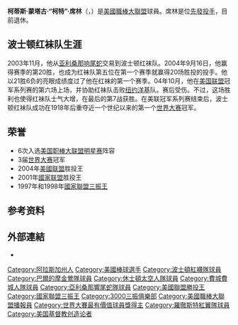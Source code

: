 {{Infobox MLB player|
bgcolor1=#FFFFFF|
bgcolor2=#FFFFFF|
textcolor1=black|
textcolor2=black|
name=柯特·席林|
image=SchillingNew.JPG|
width=300|
position=先發投手|
team=自由球員|
number=|
bats=右|
throws=右|
debutyear=1988年9月7日|
debutteam=巴爾的摩金鶯|
statyear=2008年9月30日|
stat1label=勝—敗|
stat1value=216－146|
stat2label=[[防禦率|防禦率]]|
stat2value=3.46|
stat3label=[[三振|三振]]|
stat3value=3,116|
teams=<nowiki></nowiki> 
*[[巴爾的摩金鶯|巴爾的摩金鶯]]（1988年－1990年）
*[[休士頓太空人|休士頓太空人]]（1991年）
*[[費城費城人|費城費城人]]（1992年－2000年）
*[[亞利桑那響尾蛇|亞利桑那響尾蛇]]（2000年－2003年）
*[[波士頓紅襪|波士頓紅襪]]（2004年－2007年）
}}

'''柯蒂斯·蒙塔古·“柯特”·席林'''（{{lang-en|'''Curtis Montague "Curt" Schilling'''}}，{{bd|1966年|11月14日|catIdx=Schilling, Curt}}）是[[美國|美國]][[美國職棒大聯盟|職棒大聯盟]]球員。席林是位[[先發投手|先發投手]]，目前退休。

== 波士顿红袜队生涯 ==
2003年11月，他从[[亚利桑那响尾蛇|亚利桑那响尾蛇]]交易到波士顿红袜队。2004年9月16日，他赢得赛季的第20胜，也成为红袜队第五位在第一个赛季就赢得20场胜投的投手。他以21胜6负的亮眼成绩度过了他在红袜的第一个赛季。04年10月，他在[[美国联盟|美国联盟]]冠军系列赛的第六场上场，并协助红袜队击败[[纽约洋基|纽约洋基]]队。赛后受伤。不过，这场胜利也使得红袜队士气大增，在最后的第7战获胜。在美联冠军系列赛结束后，波士顿红袜队成功在1918年后重夺近一个世纪以来的第一个[[世界大赛|世界大赛]]冠军。

== 荣誉 ==
*6次入选[[美国职棒大联盟明星赛|美国职棒大联盟明星赛]]阵容
*3届[[世界大赛|世界大赛]]冠军
*2004年[[美國联盟|美國联盟]]胜投王
*2001年[[國家联盟|國家联盟]]胜投王
*1997年和1998年[[國家聯盟|國家聯盟]][[美國職棒大聯盟三振王|三振王]]

== 参考资料 ==
{{reflist}}

== 外部連結 ==
{{Baseballstats |mlb=121811 |espn=2112 |br=s/schilcu01 |fangraphs=73&position=P |cube=S/Curt-Schilling}}
{{commonscat|Curt Schilling}}
*{{en icon}}{{baseball-reference|id=s/schilcu01}}

{{3000 strikeout club}}
{{2001年世界大賽冠軍亞利桑那響尾蛇隊名單}}
{{2004 Boston Red Sox}}
{{2007 World Series Champion}}
{{World Series MVPs}}
{{Babe Ruth Award}}
{{Lou Gehrig Memorial Award}}
{{Hutch Award}}
{{Roberto Clemente Award}}
{{运动画刊年度最佳体育人物}}

{{Authority control}}
{{DEFAULTSORT:Schilling, Curt}}
[[Category:阿拉斯加州人|Category:阿拉斯加州人]]
[[Category:美國棒球選手|Category:美國棒球選手]]
[[Category:波士頓紅襪隊球員|Category:波士頓紅襪隊球員]]
[[Category:巴爾的摩金鶯隊球員|Category:巴爾的摩金鶯隊球員]]
[[Category:休士頓太空人隊球員|Category:休士頓太空人隊球員]]
[[Category:費城費城人隊球員|Category:費城費城人隊球員]]
[[Category:亞利桑那響尾蛇隊球員|Category:亞利桑那響尾蛇隊球員]]
[[Category:美國聯盟勝投王|Category:美國聯盟勝投王]]
[[Category:國家聯盟三振王|Category:國家聯盟三振王]]
[[Category:3000三振俱樂部|Category:3000三振俱樂部]]
[[Category:美國職棒大聯盟播報員|Category:美國職棒大聯盟播報員]]
[[Category:世界大賽最有價值球員獎得主|Category:世界大賽最有價值球員獎得主]]
[[Category:羅徹斯特紅翼隊球員|Category:羅徹斯特紅翼隊球員]]
[[Category:美国基督教创造论者|Category:美国基督教创造论者]]